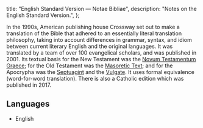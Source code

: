   title: "English Standard Version — Notae Bibliae",
  description: "Notes on the English Standard Version.",
};

<Initial text="English Standard Version"/>

In the 1990s, American publishing house Crossway set out to make a translation of the Bible that adhered to an essentially literal translation philosophy, taking into account differences in grammar, syntax, and idiom between current literary English and the original languages. It was translated by a team of over 100 evangelical scholars, and was published in 2001. Its textual basis for the New Testament was the [Novum Testamentum Graece](/bible/translations/novum-testamentum-graece); for the Old Testament was the [Masoretic Text](/bible/translations/masoretic-text); and for the Apocrypha was the [Septuagint](/bible/translations/septuagint) and the [Vulgate](/bible/translations/vulgate). It uses formal equivalence (word-for-word translation). There is also a Catholic edition which was published in 2017.

## Languages

* English
